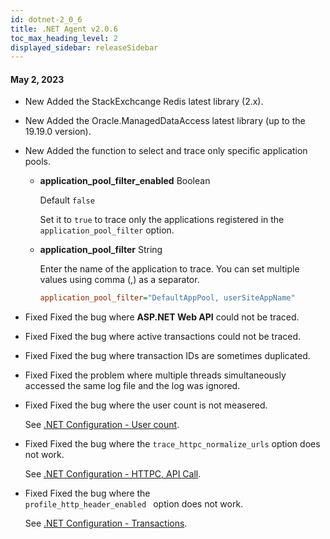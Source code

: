 ```yaml
---
id: dotnet-2_0_6
title: .NET Agent v2.0.6
toc_max_heading_level: 2
displayed_sidebar: releaseSidebar
---
```


#### May 2, 2023

-   <Status>New</Status> Added the StackExchcange Redis latest library (2.x).

-   <Status>New</Status> Added the Oracle.ManagedDataAccess latest library (up to the 19.19.0 version).

-   <Status>New</Status> Added the function to select and trace only specific application pools.

    -   **application_pool_filter_enabled** <span class='type'>Boolean</span>

        Default `false`

        Set it to `true` to trace only the applications registered in the `application_pool_filter` option.

    -   **application_pool_filter** <span class='type'>String</span>

        Enter the name of the application to trace. You can set multiple values using comma (,) as a separator.

        ```ini title='whatap.conf'
        application_pool_filter="DefaultAppPool, userSiteAppName"
        ```

-   <Status>Fixed</Status> Fixed the bug where <b>ASP.NET Web API</b> could not be traced.

-   <Status>Fixed</Status> Fixed the bug where active transactions could not be traced.

-   <Status>Fixed</Status> Fixed the bug where transaction IDs are sometimes duplicated.

-   <Status>Fixed</Status> Fixed the problem where multiple threads simultaneously accessed the same log file and the log was ignored.

-   <Status>Fixed</Status> Fixed the bug where the user count is not measered.

    See [.NET Configuration - User count](../../dotnet/agent-number-of-user).

-   <Status>Fixed</Status> Fixed the bug where the <code>trace_httpc_normalize_urls</code> option does not work.

    See [.NET Configuration - HTTPC, API Call](../../dotnet/agent-httpcapicall).

-   <Status>Fixed</Status> Fixed the bug where the <code> profile_http_header_enabled </code> option does not work.

    See [.NET Configuration - Transactions](../../dotnet/agent-transaction).
